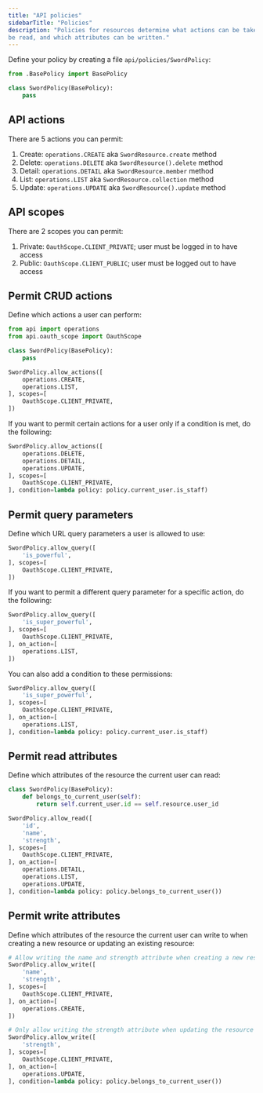 ```yaml
---
title: "API policies"
sidebarTitle: "Policies"
description: "Policies for resources determine what actions can be taken on the resource, what attributes can
be read, and which attributes can be written."
---
```


Define your policy by creating a file `api/policies/SwordPolicy`:

```python
from .BasePolicy import BasePolicy

class SwordPolicy(BasePolicy):
    pass
```

## API actions

There are 5 actions you can permit:

1. Create: `operations.CREATE` aka `SwordResource.create` method
1. Delete: `operations.DELETE` aka `SwordResource().delete` method
1. Detail: `operations.DETAIL` aka `SwordResource.member` method
1. List: `operations.LIST` aka `SwordResource.collection` method
1. Update: `operations.UPDATE` aka `SwordResource().update` method

## API scopes

There are 2 scopes you can permit:

1. Private: `OauthScope.CLIENT_PRIVATE`; user must be logged in to have access
1. Public: `OauthScope.CLIENT_PUBLIC`; user must be logged out to have access

## Permit CRUD actions

Define which actions a user can perform:

```python
from api import operations
from api.oauth_scope import OauthScope

class SwordPolicy(BasePolicy):
    pass

SwordPolicy.allow_actions([
    operations.CREATE,
    operations.LIST,
], scopes=[
    OauthScope.CLIENT_PRIVATE,
])
```

If you want to permit certain actions for a user only if a condition is met, do the following:

```python
SwordPolicy.allow_actions([
    operations.DELETE,
    operations.DETAIL,
    operations.UPDATE,
], scopes=[
    OauthScope.CLIENT_PRIVATE,
], condition=lambda policy: policy.current_user.is_staff)
```

## Permit query parameters

Define which URL query parameters a user is allowed to use:

```python
SwordPolicy.allow_query([
    'is_powerful',
], scopes=[
    OauthScope.CLIENT_PRIVATE,
])
```

If you want to permit a different query parameter for a specific action, do the following:

```python
SwordPolicy.allow_query([
    'is_super_powerful',
], scopes=[
    OauthScope.CLIENT_PRIVATE,
], on_action=[
    operations.LIST,
])
```

You can also add a condition to these permissions:

```python
SwordPolicy.allow_query([
    'is_super_powerful',
], scopes=[
    OauthScope.CLIENT_PRIVATE,
], on_action=[
    operations.LIST,
], condition=lambda policy: policy.current_user.is_staff)
```

## Permit read attributes

Define which attributes of the resource the current user can read:

```python
class SwordPolicy(BasePolicy):
    def belongs_to_current_user(self):
        return self.current_user.id == self.resource.user_id

SwordPolicy.allow_read([
    'id',
    'name',
    'strength',
], scopes=[
    OauthScope.CLIENT_PRIVATE,
], on_action=[
    operations.DETAIL,
    operations.LIST,
    operations.UPDATE,
], condition=lambda policy: policy.belongs_to_current_user())
```

## Permit write attributes

Define which attributes of the resource the current user can write to when creating a new
resource or updating an existing resource:

```python
# Allow writing the name and strength attribute when creating a new resource
SwordPolicy.allow_write([
    'name',
    'strength',
], scopes=[
    OauthScope.CLIENT_PRIVATE,
], on_action=[
    operations.CREATE,
])

# Only allow writing the strength attribute when updating the resource
SwordPolicy.allow_write([
    'strength',
], scopes=[
    OauthScope.CLIENT_PRIVATE,
], on_action=[
    operations.UPDATE,
], condition=lambda policy: policy.belongs_to_current_user())
```
